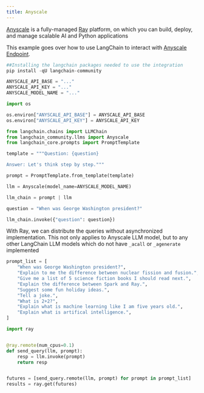 ```yaml
---
title: Anyscale
---
```


[Anyscale](https://www.anyscale.com/) is a fully-managed [Ray](https://www.ray.io/) platform, on which you can build, deploy, and manage scalable AI and Python applications

This example goes over how to use LangChain to interact with [Anyscale Endpoint](https://app.endpoints.anyscale.com/).

```python
##Installing the langchain packages needed to use the integration
pip install -qU langchain-community
```

```python
ANYSCALE_API_BASE = "..."
ANYSCALE_API_KEY = "..."
ANYSCALE_MODEL_NAME = "..."
```

```python
import os

os.environ["ANYSCALE_API_BASE"] = ANYSCALE_API_BASE
os.environ["ANYSCALE_API_KEY"] = ANYSCALE_API_KEY
```

```python
from langchain.chains import LLMChain
from langchain_community.llms import Anyscale
from langchain_core.prompts import PromptTemplate
```

```python
template = """Question: {question}

Answer: Let's think step by step."""

prompt = PromptTemplate.from_template(template)
```

```python
llm = Anyscale(model_name=ANYSCALE_MODEL_NAME)
```

```python
llm_chain = prompt | llm
```

```python
question = "When was George Washington president?"

llm_chain.invoke({"question": question})
```

With Ray, we can distribute the queries without asynchronized implementation. This not only applies to Anyscale LLM model, but to any other LangChain LLM models which do not have `_acall` or `_agenerate` implemented

```python
prompt_list = [
    "When was George Washington president?",
    "Explain to me the difference between nuclear fission and fusion.",
    "Give me a list of 5 science fiction books I should read next.",
    "Explain the difference between Spark and Ray.",
    "Suggest some fun holiday ideas.",
    "Tell a joke.",
    "What is 2+2?",
    "Explain what is machine learning like I am five years old.",
    "Explain what is artifical intelligence.",
]
```

```python
import ray


@ray.remote(num_cpus=0.1)
def send_query(llm, prompt):
    resp = llm.invoke(prompt)
    return resp


futures = [send_query.remote(llm, prompt) for prompt in prompt_list]
results = ray.get(futures)
```

